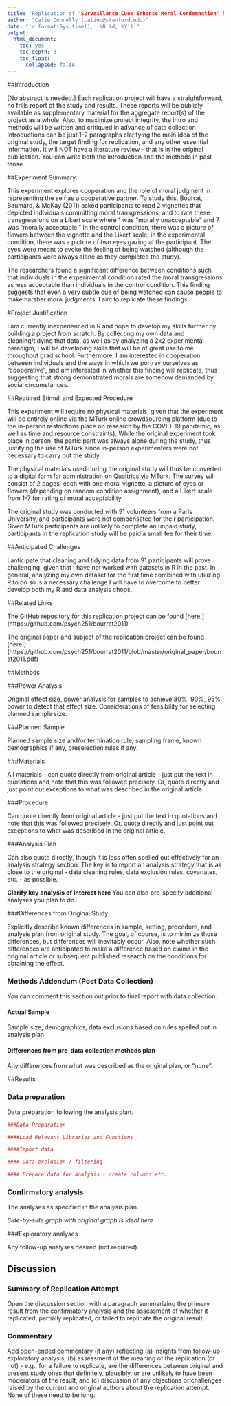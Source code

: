 ```yaml
---
title: "Replication of "Surveillance Cues Enhance Moral Condemnation" by Bourrat, Baumard, & McKay (2011, Evolutionary Psychology)"
author: "Catie Connolly (catiec@stanford.edu)"
date: "`r format(Sys.time(), '%B %d, %Y')`"
output:
  html_document:
    toc: yes
    toc_depth: 3
    toc_float:
      collapsed: false
---
```


<!-- Replication reports should all use this template to standardize reporting across projects.  These reports will be public supplementary materials that accompany the summary report(s) of the aggregate results. -->

##Introduction

[No abstract is needed.]  Each replication project will have a straightforward, no frills report of the study and results.  These reports will be publicly available as supplementary material for the aggregate report(s) of the project as a whole.  Also, to maximize project integrity, the intro and methods will be written and critiqued in advance of data collection.  Introductions can be just 1-2 paragraphs clarifying the main idea of the original study, the target finding for replication, and any other essential information.  It will NOT have a literature review -- that is in the original publication. You can write both the introduction and the methods in past tense.  

##Experiment Summary:

This experiment explores cooperation and the role of moral judgment in representing the self as a cooperative partner. To study this, Bourrat, Baumard, & McKay (2011) asked participants to read 2 vignettes that depicted individuals committing moral transgressions, and to rate these transgressions on a Likert scale where 1 was "morally unacceptable" and 7 was "morally acceptable." In the control condition, there was a picture of flowers between the vignette and the Likert scale; in the experimental condition, there was a picture of two eyes gazing at the participant. The eyes were meant to evoke the feeling of being watched (although the participants were always alone as they completed the study). 

The researchers found a significant difference between conditions such that individuals in the experimental condition rated the moral transgressions as less acceptable than individuals in the control condition. This finding suggests that even a very subtle cue of being watched can cause people to make harsher moral judgments. I aim to replicate these findings.

#Project Justification

I am currently inexperienced in R and hope to develop my skills further by building a project from scratch. By collecting my own data and cleaning/tidying that data, as well as by analyzing a 2x2 experimental paradigm, I will be developing skills that will be of great use to me throughout grad school. Furthermore, I am interested in cooperation between individuals and the ways in which we portray ourselves as "cooperative", and am interested in whether this finding will replicate, thus suggesting that strong demonstrated morals are somehow demanded by social circumstances. 

##Required Stimuli and Expected Procedure 

This experiment will require no physical materials, given that the experiment will be entirely online via the MTurk online crowdsourcing platform (due to the in-person restrictions place on research by the COVID-19 pandemic, as well as time and resource constraints). While the original experiment took place in person, the participant was always alone during the study, thus justifying the use of MTurk since in-person experimenters were not necessary to carry out the study. 

The physical materials used during the original study will thus be converted to a digital form for administration on Qualtrics via MTurk. The survey will consist of 2 pages, each with one moral vignette, a picture of eyes or flowers (depending on random condition assignment), and a Likert scale from 1-7 for rating of moral acceptability. 

The original study was conducted with 91 volunteers from a Paris University, and participants were not compensated for their participation. Given MTurk participants are unlikely to complete an unpaid study, participants in the replication study will be paid a small fee for their time. 

##Anticipated Challenges

I anticipate that cleaning and tidying data from 91 participants will prove challenging, given that I have not worked with datasets in R in the past. In general, analyzing my own dataset for the first time combined with utilizing R to do so is a necessary challenge I will have to overcome to better develop both my R and data analysis chops.  

##Related Links 

The GitHub repository for this replication project can be found [here.] (https://github.com/psych251/bourrat2011)

The original paper and subject of the replication project can be found [here.] (https://github.com/psych251/bourrat2011/blob/master/original_paper/bourrat2011.pdf)

##Methods

###Power Analysis

Original effect size, power analysis for samples to achieve 80%, 90%, 95% power to detect that effect size.  Considerations of feasibility for selecting planned sample size.

###Planned Sample

Planned sample size and/or termination rule, sampling frame, known demographics if any, preselection rules if any.

###Materials

All materials - can quote directly from original article - just put the text in quotations and note that this was followed precisely.  Or, quote directly and just point out exceptions to what was described in the original article.

###Procedure	

Can quote directly from original article - just put the text in quotations and note that this was followed precisely.  Or, quote directly and just point out exceptions to what was described in the original article.

###Analysis Plan

Can also quote directly, though it is less often spelled out effectively for an analysis strategy section.  The key is to report an analysis strategy that is as close to the original - data cleaning rules, data exclusion rules, covariates, etc. - as possible.  

**Clarify key analysis of interest here**  You can also pre-specify additional analyses you plan to do.

###Differences from Original Study

Explicitly describe known differences in sample, setting, procedure, and analysis plan from original study.  The goal, of course, is to minimize those differences, but differences will inevitably occur.  Also, note whether such differences are anticipated to make a difference based on claims in the original article or subsequent published research on the conditions for obtaining the effect.

### Methods Addendum (Post Data Collection)

You can comment this section out prior to final report with data collection.

#### Actual Sample
  Sample size, demographics, data exclusions based on rules spelled out in analysis plan

#### Differences from pre-data collection methods plan
  Any differences from what was described as the original plan, or “none”.


##Results


### Data preparation

Data preparation following the analysis plan.
	
```r
###Data Preparation

####Load Relevant Libraries and Functions

####Import data

#### Data exclusion / filtering

#### Prepare data for analysis - create columns etc.
```

### Confirmatory analysis

The analyses as specified in the analysis plan.  

*Side-by-side graph with original graph is ideal here*

###Exploratory analyses

Any follow-up analyses desired (not required).  

## Discussion

### Summary of Replication Attempt

Open the discussion section with a paragraph summarizing the primary result from the confirmatory analysis and the assessment of whether it replicated, partially replicated, or failed to replicate the original result.  

### Commentary

Add open-ended commentary (if any) reflecting (a) insights from follow-up exploratory analysis, (b) assessment of the meaning of the replication (or not) - e.g., for a failure to replicate, are the differences between original and present study ones that definitely, plausibly, or are unlikely to have been moderators of the result, and (c) discussion of any objections or challenges raised by the current and original authors about the replication attempt.  None of these need to be long.
